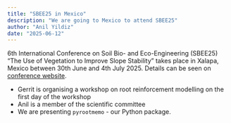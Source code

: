 ```yaml
---
title: "SBEE25 in Mexico"
description: "We are going to Mexico to attend SBEE25"
author: "Anil Yildiz"
date: "2025-06-12"
---
```


6th International Conference on Soil Bio- and Eco-Engineering (SBEE25) "The Use of Vegetation to Improve Slope Stability" takes place in Xalapa, Mexico between 30th June and 4th July 2025. Details can be seen on [conference website](https://sbee2025.com/).

- Gerrit is organising a workshop on root reinforcement modelling on the first day of the workshop
- Anil is a member of the scientific committee
- We are presenting `pyrootmemo` - our Python package.